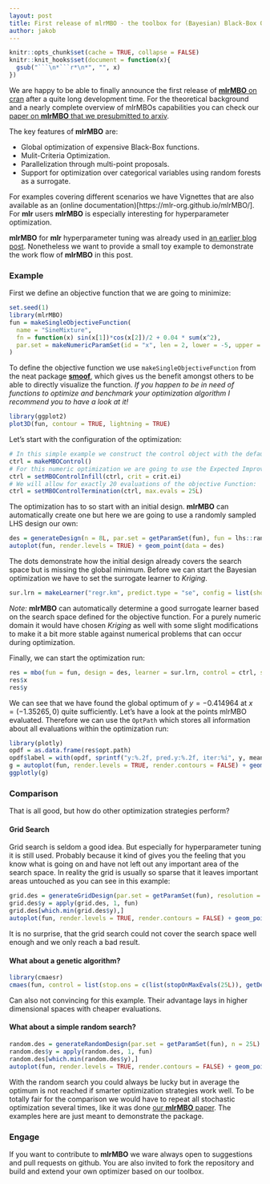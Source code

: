 ```yaml
---
layout: post
title: First release of mlrMBO - the toolbox for (Bayesian) Black-Box Optimization
author: jakob
---
```


```r
knitr::opts_chunk$set(cache = TRUE, collapse = FALSE)
knitr::knit_hooks$set(document = function(x){
  gsub("```\n*```r*\n*", "", x)
})
```

We are happy to be able to finally announce the first release of [**mlrMBO** on cran](https://cran.r-project.org/package=mlrMBO) after a quite long development time.
For the theoretical background and a nearly complete overview of mlrMBOs capabilities you can check our [paper on **mlrMBO** that we presubmitted to arxiv](https://arxiv.org/abs/1703.03373).

The key features of **mlrMBO** are:

* Global optimization of expensive Black-Box functions.
* Mulit-Criteria Optimization.
* Parallelization through multi-point proposals.
* Support for optimization over categorical variables using random forests as a surrogate.

For examples covering different scenarios we have Vignettes that are also available as an (online documentation)[https://mlr-org.github.io/mlrMBO/].
For **mlr** users **mlrMBO** is especially interesting for hyperparameter optimization.

<!-- more -->

**mlrMBO** for **mlr** hyperparameter tuning was already used in [an earlier blog post](How-to-win-a-drone-in-20-lines-of-R-code). 
Nonetheless we want to provide a small toy example to demonstrate the work flow of **mlrMBO** in this post.

### Example

First we define an objective function that we are going to minimize:

```r
set.seed(1)
library(mlrMBO)
fun = makeSingleObjectiveFunction(
  name = "SineMixture",
  fn = function(x) sin(x[1])*cos(x[2])/2 + 0.04 * sum(x^2),
  par.set = makeNumericParamSet(id = "x", len = 2, lower = -5, upper = 5)
)
```

To define the objective function we use `makeSingleObjectiveFunction` from the neat package [**smoof**](https://github.com/jakobbossek/smoof), which gives us the benefit amongst others to be able to directly visualize the function.
_If you happen to be in need of functions to optimize and benchmark your optimization algorithm I recommend you to have a look at it!_

```r
library(ggplot2)
plot3D(fun, contour = TRUE, lightning = TRUE)
```

Let's start with the configuration of the optimization:

```r
# In this simple example we construct the control object with the defaults:
ctrl = makeMBOControl()
# For this numeric optimization we are going to use the Expected Improvement as Infill Criterion
ctrl = setMBOControlInfill(ctrl, crit = crit.ei)
# We will allow for exactly 20 evaluations of the objective Function:
ctrl = setMBOControlTermination(ctrl, max.evals = 25L)
```

The optimization has to so start with an initial design.
**mlrMBO** can automatically create one but here we are going to use a randomly sampled LHS design our own:

```r
des = generateDesign(n = 8L, par.set = getParamSet(fun), fun = lhs::randomLHS)
autoplot(fun, render.levels = TRUE) + geom_point(data = des)
```

The dots demonstrate how the initial design already covers the search space but is missing the global minimum.
Before we can start the Bayesian optimization we have to set the surrogate learner to *Kriging*.

```r
sur.lrn = makeLearner("regr.km", predict.type = "se", config = list(show.learner.output = FALSE))
```

_Note:_ **mlrMBO** can automatically determine a good surrogate learner based on the search space defined for the objective function.
For a purely numeric domain it would have chosen *Kriging* as well with some slight modifications to make it a bit more stable against numerical problems that can occur during optimization.

Finally, we can start the optimization run:

```r
res = mbo(fun = fun, design = des, learner = sur.lrn, control = ctrl, show.info = TRUE)
res$x
res$y
```

We can see that we have found the global optimum of $y = -0.414964$ at $x = (-1.35265,0)$ quite sufficiently.
Let's have a look at the points mlrMBO evaluated.
Therefore we can use the `OptPath` which stores all information about all evaluations within the optimization run:

```r
library(plotly)
opdf = as.data.frame(res$opt.path)
opdf$label = with(opdf, sprintf("y:%.2f, pred.y:%.2f, iter:%i", y, mean, dob))
g = autoplot(fun, render.levels = TRUE, render.contours = FALSE) + geom_point(data = opdf, aes(text = label))
ggplotly(g)
```

### Comparison

That is all good, but how do other optimization strategies perform?

#### Grid Search

Grid search is seldom a good idea.
But especially for hyperparameter tuning it is still used.
Probably because it kind of gives you the feeling that you know what is going on and have not left out any important area of the search space.
In reality the grid is usually so sparse that it leaves important areas untouched as you can see in this example:

```r
grid.des = generateGridDesign(par.set = getParamSet(fun), resolution = 5)
grid.des$y = apply(grid.des, 1, fun)
grid.des[which.min(grid.des$y),]
autoplot(fun, render.levels = TRUE, render.contours = FALSE) + geom_point(data = grid.des)
```

It is no surprise, that the grid search could not cover the search space well enough and we only reach a bad result.

#### What about a genetic algorithm?

```r
library(cmaesr)
cmaes(fun, control = list(stop.ons = c(list(stopOnMaxEvals(25L)), getDefaultStoppingConditions())))
```

Can also not convincing for this example.
Their advantage lays in higher dimensional spaces with cheaper evaluations.

#### What about a simple random search?

```r
random.des = generateRandomDesign(par.set = getParamSet(fun), n = 25L)
random.des$y = apply(random.des, 1, fun)
random.des[which.min(random.des$y),]
autoplot(fun, render.levels = TRUE, render.contours = FALSE) + geom_point(data = random.des)
```

With the random search you could always be lucky but in average the optimum is not reached if smarter optimization strategies work well.
To be totally fair for the comparison we would have to repeat all stochastic optimization several times, like it was done [our **mlrMBO** paper](https://arxiv.org/abs/1703.03373).
The examples here are just meant to demonstrate the package.

### Engage

If you want to contribute to **mlrMBO** we ware always open to suggestions and pull requests on github.
You are also invited to fork the repository and build and extend your own optimizer based on our toolbox.




